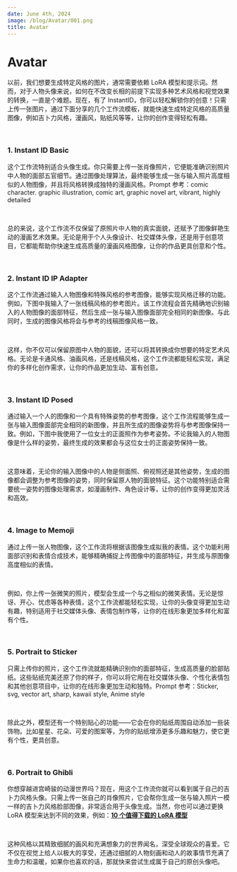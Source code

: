 ```yaml
---
date: June 4th, 2024
image: /blog/Avatar/001.png
title: Avatar
---
```



# Avatar

以前，我们想要生成特定风格的图片，通常需要依赖 LoRA 模型和提示词。然而，对于人物头像来说，如何在不改变长相的前提下实现多种艺术风格和视觉效果的转换，一直是个难题。现在，有了 InstantID，你可以轻松解锁你的创意！只需上传一张图片，通过下面分享的几个工作流模板，就能快速生成特定风格的高质量图像，例如吉卜力风格，漫画风，贴纸风等等，让你的创作变得轻松有趣。

<br/>
<PhotoProvider>
  <PhotoView src="/blog/Avatar/013.png">
    <img src="/blog/Avatar/013.png" alt="" className="rounded-lg"/>
  </PhotoView>
</PhotoProvider>

### 1. Instant ID Basic 

这个工作流特别适合头像生成。你只需要上传一张肖像照片，它便能准确识别照片中人物的面部五官细节。通过图像处理算法，最终能够生成一张与输入照片高度相似的人物图像，并且将风格转换成独特的漫画风格。Prompt 参考：comic character. graphic illustration, comic art, graphic novel art, vibrant, highly detailed

<br/>
<PhotoProvider>
  <PhotoView src="/blog/Avatar/002.png">
    <img src="/blog/Avatar/002.png" alt="" className="rounded-lg"/>
  </PhotoView>
</PhotoProvider>

总的来说，这个工作流不仅保留了原照片中人物的真实面貌，还赋予了图像鲜艳生动的漫画艺术效果。无论是用于个人头像设计、社交媒体头像，还是用于创意项目，它都能帮助你快速生成高质量的漫画风格图像，让你的作品更具创意和个性。

<br/>
<PhotoProvider>
  <PhotoView src="/blog/Avatar/001.png">
    <img src="/blog/Avatar/001.png" alt="" className="rounded-lg"/>
  </PhotoView>
</PhotoProvider>

### 2. Instant ID IP Adapter

这个工作流通过输入人物图像和特殊风格的参考图像，能够实现风格迁移的功能。例如，下图中我输入了一张线稿风格的参考图片。该工作流程会首先精确地识别输入的人物图像的面部特征，然后生成一张与输入图像面部完全相同的新图像。与此同时，生成的图像风格将会与参考的线稿图像风格一致。

<br/>
<PhotoProvider>
  <PhotoView src="/blog/Avatar/003.png">
    <img src="/blog/Avatar/003.png" alt="" className="rounded-lg"/>
  </PhotoView>
</PhotoProvider>

这样，你不仅可以保留原图中人物的面貌，还可以将其转换成你想要的特定艺术风格。无论是卡通风格、油画风格，还是线稿风格，这个工作流都能轻松实现，满足你的多样化创作需求，让你的作品更加生动、富有创意。

<br/>
<PhotoProvider>
  <PhotoView src="/blog/Avatar/004.png">
    <img src="/blog/Avatar/004.png" alt="" className="rounded-lg"/>
  </PhotoView>
</PhotoProvider>

### 3. Instant ID Posed 

通过输入一个人的图像和一个具有特殊姿势的参考图像，这个工作流程能够生成一张与输入图像面部完全相同的新图像，并且所生成的图像姿势将与参考图像保持一致。例如，下图中我使用了一位女士的正面照作为参考姿势。不论我输入的人物图像是什么样的姿势，最终生成的效果都会与这位女士的正面姿势保持一致。

<br/>
<PhotoProvider>
  <PhotoView src="/blog/Avatar/005.png">
    <img src="/blog/Avatar/005.png" alt="" className="rounded-lg"/>
  </PhotoView>
</PhotoProvider>

这意味着，无论你的输入图像中的人物是侧面照、俯视照还是其他姿势，生成的图像都会调整为参考图像的姿势，同时保留原人物的面貌特征。这个功能特别适合需要统一姿势的图像处理需求，如漫画制作、角色设计等，让你的创作变得更加灵活和高效。

<br/>
<PhotoProvider>
  <PhotoView src="/blog/Avatar/006.png">
    <img src="/blog/Avatar/006.png" alt="" className="rounded-lg"/>
  </PhotoView>
</PhotoProvider>

### 4.  Image to Memoji

通过上传一张人物图像，这个工作流将根据该图像生成拟我的表情。这个功能利用面部识别和表情合成技术，能够精确捕捉上传图像中的面部特征，并生成与原图像高度相似的表情。

<br/>
<PhotoProvider>
  <PhotoView src="/blog/Avatar/007.png">
    <img src="/blog/Avatar/007.png" alt="" className="rounded-lg"/>
  </PhotoView>
</PhotoProvider>

例如，你上传一张微笑的照片，模型会生成一个与之相似的微笑表情。无论是惊讶、开心、忧虑等各种表情，这个工作流都能轻松实现，让你的头像变得更加生动有趣，特别适用于社交媒体头像、表情包制作等，让你的在线形象更加多样化和富有个性。

<br/>
<PhotoProvider>
  <PhotoView src="/blog/Avatar/008.png">
    <img src="/blog/Avatar/008.png" alt="" className="rounded-lg"/>
  </PhotoView>
</PhotoProvider>

### 5. Portrait to Sticker

只需上传你的照片，这个工作流就能精确识别你的面部特征，生成高质量的脸部贴纸。这些贴纸完美还原了你的样子，你可以将它用在社交媒体头像、个性化表情包和其他创意项目中，让你的在线形象更加生动和独特。Prompt 参考：Sticker, svg, vector art, sharp, kawaii style, Anime style

<br/>
<PhotoProvider>
  <PhotoView src="/blog/Avatar/009.png">
    <img src="/blog/Avatar/009.png" alt="" className="rounded-lg"/>
  </PhotoView>
</PhotoProvider>

除此之外，模型还有一个特别贴心的功能——它会在你的贴纸周围自动添加一些装饰物。比如星星、花朵、可爱的图案等，为你的贴纸增添更多乐趣和魅力，使它更有个性，更具创意。

<br/>
<PhotoProvider>
  <PhotoView src="/blog/Avatar/010.png">
    <img src="/blog/Avatar/010.png" alt="" className="rounded-lg"/>
  </PhotoView>
</PhotoProvider>

### 6.  Portrait to Ghibli 

你想穿越进宫崎骏的动漫世界吗？现在，用这个工作流你就可以看到属于自己的吉卜力风格头像。只需上传一张自己的肖像照片，它会帮你生成一张与输入照片一模一样的吉卜力风格脸部图像，非常适合用于头像生成。当然，你也可以通过更换 LoRA 模型来达到不同的效果，例如：[**10 个值得下载的 LoRA 模型**](https://www.comflowy.com/zh-CN/blog/ten-lora-worth-downloading)

<br/>
<PhotoProvider>
  <PhotoView src="/blog/Avatar/011.png">
    <img src="/blog/Avatar/011.png" alt="" className="rounded-lg"/>
  </PhotoView>
</PhotoProvider>

这种风格以其精致细腻的画风和充满想象力的世界闻名，深受全球观众的喜爱。它不仅在视觉上给人以极大的享受，还通过细腻的人物刻画和动人的故事情节充满了生命力和温暖，如果你也喜欢的话，那就快来尝试生成属于自己的原创头像吧。

<br/>
<PhotoProvider>
  <PhotoView src="/blog/Avatar/012.png">
    <img src="/blog/Avatar/012.png" alt="" className="rounded-lg"/>
  </PhotoView>
</PhotoProvider>

<Subscribe />













